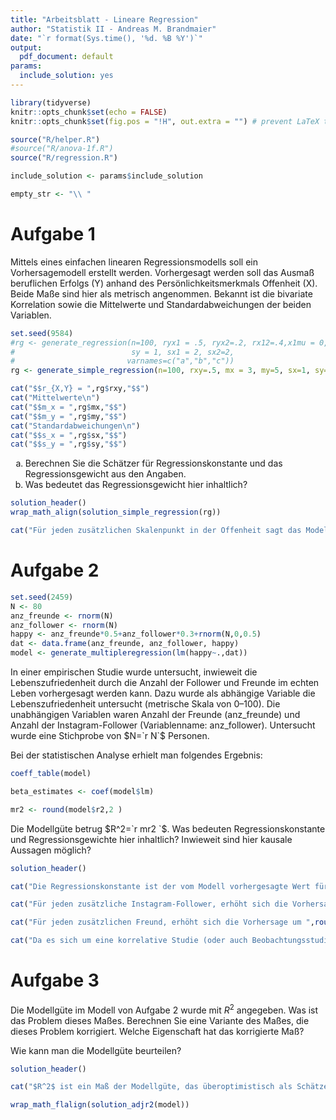 ```yaml
---
title: "Arbeitsblatt - Lineare Regression"
author: "Statistik II - Andreas M. Brandmaier"
date: "`r format(Sys.time(), '%d. %B %Y')`"
output:
  pdf_document: default
params:
  include_solution: yes
---
```


```r
library(tidyverse)
knitr::opts_chunk$set(echo = FALSE)
knitr::opts_chunk$set(fig.pos = "!H", out.extra = "") # prevent LaTeX tables from floating

source("R/helper.R")
#source("R/anova-1f.R")
source("R/regression.R")

include_solution <- params$include_solution

empty_str <- "\\ "

```

# Aufgabe 1

Mittels eines einfachen linearen Regressionsmodells soll ein Vorhersagemodell erstellt werden. Vorhergesagt werden soll das Ausmaß beruflichen Erfolgs (Y) anhand des Persönlichkeitsmerkmals Offenheit (X). Beide Maße sind hier als metrisch angenommen. Bekannt ist die bivariate Korrelation sowie die Mittelwerte und Standardabweichungen der beiden Variablen. 


```r
set.seed(9584)
#rg <- generate_regression(n=100, ryx1 = .5, ryx2=.2, rx12=.4,x1mu = 0,x2mu = 0,ymu = 0, 
#                          sy = 1, sx1 = 2, sx2=2,
#                         varnames=c("a","b","c"))
rg <- generate_simple_regression(n=100, rxy=.5, mx = 3, my=5, sx=1, sy=3)
```



```r
cat("$$r_{X,Y} = ",rg$rxy,"$$")
cat("Mittelwerte\n")
cat("$$m_x = ",rg$mx,"$$")
cat("$$m_y = ",rg$my,"$$")
cat("Standardabweichungen\n")
cat("$$s_x = ",rg$sx,"$$")
cat("$$s_y = ",rg$sy,"$$")
```
a) Berechnen Sie die Schätzer für Regressionskonstante und das Regressionsgewicht aus den Angaben. 
b) Was bedeutet das Regressionsgewicht hier inhaltlich?

```r
solution_header()
wrap_math_align(solution_simple_regression(rg))

cat("Für jeden zusätzlichen Skalenpunkt in der Offenheit sagt das Modell eine um ",rg$b1," Skalenpunkte höheren beruflichen Erfolg vorher.")
```

# Aufgabe 2

```r
set.seed(2459)
N <- 80
anz_freunde <- rnorm(N)
anz_follower <- rnorm(N)
happy <- anz_freunde*0.5+anz_follower*0.3+rnorm(N,0,0.5)
dat <- data.frame(anz_freunde, anz_follower, happy)
model <- generate_multipleregression(lm(happy~.,dat))
```

In einer empirischen Studie wurde untersucht, inwieweit die Lebenszufriedenheit durch die Anzahl der Follower  und Freunde im echten Leben vorhergesagt werden kann. Dazu wurde als abhängige Variable die Lebenszufriedenheit untersucht (metrische Skala von 0--100). Die unabhängigen Variablen waren Anzahl der Freunde  (anz_freunde) und Anzahl der Instagram-Follower (Variablenname: anz_follower). Untersucht wurde eine Stichprobe von $N=`r N`$ Personen.

Bei der statistischen Analyse erhielt man folgendes Ergebnis:

```r
coeff_table(model)

beta_estimates <- coef(model$lm)

mr2 <- round(model$r2,2 )
```

Die Modellgüte betrug $R^2=`r mr2 `$.
Was bedeuten Regressionskonstante und Regressionsgewichte hier inhaltlich? Inwieweit sind hier kausale Aussagen möglich?

```r
solution_header()

cat("Die Regressionskonstante ist der vom Modell vorhergesagte Wert für eine Person, die die Ausprägung Null auf allen Prädiktoren hat. Im Beispiel sagen wir für eine Person mit 0 Followern und 0 Freunden eine Lebenszufriedenheit von ",round(beta_estimates[1],2)," Skalenpunkten vorher.")

cat("Für jeden zusätzliche Instagram-Follower, erhöht sich die Vorhersage um ",round(beta_estimates[2],2)," Punkte auf der Lebenszufriedenheitsskala.")

cat("Für jeden zusätzlichen Freund, erhöht sich die Vorhersage um ",round(beta_estimates[3],2)," Punkte auf der Lebenszufriedenheitsskala.")

cat("Da es sich um eine korrelative Studie (oder auch Beobachtungsstudie) handelt, sind kausale Aussagen natürlich nicht zulässig. Signifikante Ergebnisse deuten zwar auf einen statistischen Zusammenhang hin, den man für die Vorhersage nutzen kann, allerdings kann keine Ursache-Wirk-Richtung (wie bspw. sich mit mehr Menschen anzufreunden erhöht ursächlich die Lebenszufriedenheit) getroffen werden.")
```

# Aufgabe 3

Die Modellgüte im Modell von Aufgabe 2 wurde mit $R^2$ angegeben. Was ist das Problem dieses Maßes. Berechnen Sie eine Variante des Maßes, die dieses Problem korrigiert. Welche Eigenschaft hat das korrigierte Maß?


Wie kann man die Modellgüte beurteilen? 


```r
solution_header()

cat("$R^2$ ist ein Maß der Modellgüte, das überoptimistisch als Schätzer der wahren Modellgüte ist. Daher sollte man besser das adjustierte $R^2$ berichten, das diese Verzerrung korrigiert. Das adjustierte $R^2$ ist höchstens so groß wie das herkömmliche $R^2$.")

wrap_math_flalign(solution_adjr2(model))
``` 

